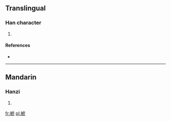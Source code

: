 ==Translingual==

===Han character===
{{Han char|rn=75|rad=木|as=08|sn=12|four=|canj=木卜心弓 (DYPN), 木卜心山 (DYPU)}}

# {{defn|Han|sort=木08}}

====References====
* {{Han ref|kx=0535.170|dkj=15005|hdz=21231.040|uh=6903|ud=26883}}

----

==Mandarin==

===Hanzi===
{{cmn-hanzi|pin=[[háo]] ([[hao2]])|wg=hao<sup>2</sup>}}

# {{defn|Mandarin|sort=木08}}

[[fr:椃]]
[[pl:椃]]